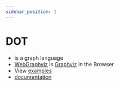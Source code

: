 ```yaml
---
sidebar_position: 1
---
```


# DOT

- is a graph language
- [WebGraphviz](http://www.webgraphviz.com/?tab=map) is [Graphviz](https://www.graphviz.org/) in the Browser
- View [examples](https://www.graphviz.org/gallery/) 
- [documentation](https://graphviz.gitlab.io/doc/info/lang.html)